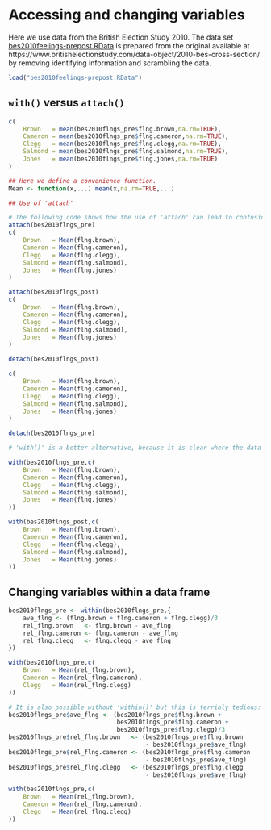 # Accessing and changing variables


Here we use data from the British Election Study 2010. The data set [bes2010feelings-prepost.RData](https://github.com/melff/dataman-r/raw/main/03-data-frames/bes2010feelings-prepost.RData) is prepared from the original available at https://www.britishelectionstudy.com/data-object/2010-bes-cross-section/ by removing identifying information and scrambling the data.

```r
load("bes2010feelings-prepost.RData")
```

## `with()` versus `attach()`

```r
c(
    Brown   = mean(bes2010flngs_pre$flng.brown,na.rm=TRUE),
    Cameron = mean(bes2010flngs_pre$flng.cameron,na.rm=TRUE),
    Clegg   = mean(bes2010flngs_pre$flng.clegg,na.rm=TRUE),
    Salmond = mean(bes2010flngs_pre$flng.salmond,na.rm=TRUE),
    Jones   = mean(bes2010flngs_pre$flng.jones,na.rm=TRUE)
)
```

```r
## Here we define a convenience function.
Mean <- function(x,...) mean(x,na.rm=TRUE,...)
```

```r
## Use of 'attach'

# The following code shows how the use of 'attach' can lead to confusion
attach(bes2010flngs_pre)
c(
    Brown   = Mean(flng.brown),
    Cameron = Mean(flng.cameron),
    Clegg   = Mean(flng.clegg),
    Salmond = Mean(flng.salmond),
    Jones   = Mean(flng.jones)
)
```

```r
attach(bes2010flngs_post)
c(
    Brown   = Mean(flng.brown),
    Cameron = Mean(flng.cameron),
    Clegg   = Mean(flng.clegg),
    Salmond = Mean(flng.salmond),
    Jones   = Mean(flng.jones)
)
```

```r
detach(bes2010flngs_post)
```

```r
c(
    Brown   = Mean(flng.brown),
    Cameron = Mean(flng.cameron),
    Clegg   = Mean(flng.clegg),
    Salmond = Mean(flng.salmond),
    Jones   = Mean(flng.jones)
)
```

```r
detach(bes2010flngs_pre)
```

```r
# 'with()' is a better alternative, because it is clear where the data in the varialbes come from:

with(bes2010flngs_pre,c(
    Brown   = Mean(flng.brown),
    Cameron = Mean(flng.cameron),
    Clegg   = Mean(flng.clegg),
    Salmond = Mean(flng.salmond),
    Jones   = Mean(flng.jones)
))
```

```r
with(bes2010flngs_post,c(
    Brown   = Mean(flng.brown),
    Cameron = Mean(flng.cameron),
    Clegg   = Mean(flng.clegg),
    Salmond = Mean(flng.salmond),
    Jones   = Mean(flng.jones)
))
```

## Changing variables within a data frame 

```r
bes2010flngs_pre <- within(bes2010flngs_pre,{
    ave_flng <- (flng.brown + flng.cameron + flng.clegg)/3
    rel_flng.brown   <- flng.brown - ave_flng
    rel_flng.cameron <- flng.cameron - ave_flng
    rel_flng.clegg   <- flng.clegg - ave_flng
})
```

```r
with(bes2010flngs_pre,c(
    Brown   = Mean(rel_flng.brown),
    Cameron = Mean(rel_flng.cameron),
    Clegg   = Mean(rel_flng.clegg)
))
```

```r
# It is also possible without 'within()' but this is terribly tedious:
bes2010flngs_pre$ave_flng <- (bes2010flngs_pre$flng.brown +
                              bes2010flngs_pre$flng.cameron +
                              bes2010flngs_pre$flng.clegg)/3
bes2010flngs_pre$rel_flng.brown   <- (bes2010flngs_pre$flng.brown
                                      - bes2010flngs_pre$ave_flng)
bes2010flngs_pre$rel_flng.cameron <- (bes2010flngs_pre$flng.cameron
                                      - bes2010flngs_pre$ave_flng)
bes2010flngs_pre$rel_flng.clegg   <- (bes2010flngs_pre$flng.clegg
                                      - bes2010flngs_pre$ave_flng)
```

```r
with(bes2010flngs_pre,c(
    Brown   = Mean(rel_flng.brown),
    Cameron = Mean(rel_flng.cameron),
    Clegg   = Mean(rel_flng.clegg)
))
```
